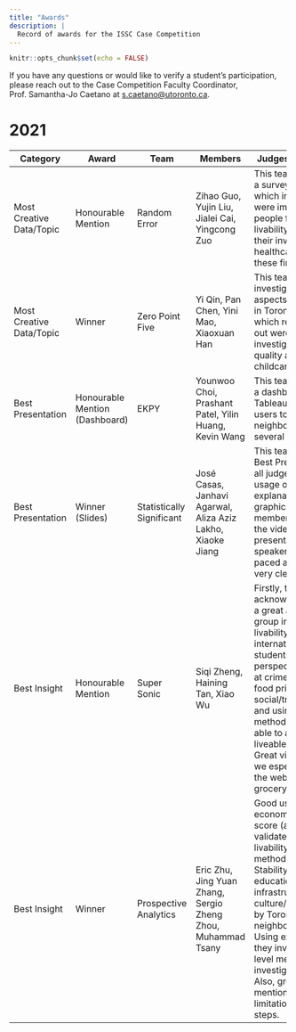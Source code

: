 ```yaml
---
title: "Awards"
description: |
  Record of awards for the ISSC Case Competition
---
```


```r
knitr::opts_chunk$set(echo = FALSE)
```

If you have any questions or would like to verify a student's participation, please reach out to the Case Competition Faculty Coordinator, Prof. Samantha-Jo Caetano at [s.caetano\@utoronto.ca](mailto:s.caetano@utoronto.ca){.email}.

# 2021

+--------------------------+--------------------------------+---------------------------+--------------------------------------------------------------+------------------------------------------------------------------------------------------------------------------------------------------------------------------------------------------------------------------------------------------------------------------------------------------------------------------------------------------------------------------------+
| Category                 | Award                          | Team                      | Members                                                      | Judges' comments                                                                                                                                                                                                                                                                                                                                                       |
+==========================+================================+===========================+==============================================================+========================================================================================================================================================================================================================================================================================================================================================================+
| Most Creative Data/Topic | Honourable Mention             | Random Error              | Zihao Guo, Yujin Liu, Jialei Cai, Yingcong Zuo               | This team conducted a survey to identify which indicators were important to people for judging livability and tailored their investigation to healthcare based on these findings.                                                                                                                                                                                      |
+--------------------------+--------------------------------+---------------------------+--------------------------------------------------------------+------------------------------------------------------------------------------------------------------------------------------------------------------------------------------------------------------------------------------------------------------------------------------------------------------------------------------------------------------------------------+
| Most Creative Data/Topic | Winner                         | Zero Point Five           | Yi Qin, Pan Chen, Yini Mao, Xiaoxuan Han                     | This team had investigated multiple aspects of livability in Toronto. Two of which really stood out were the investigation of air quality and childcare.                                                                                                                                                                                                               |
+--------------------------+--------------------------------+---------------------------+--------------------------------------------------------------+------------------------------------------------------------------------------------------------------------------------------------------------------------------------------------------------------------------------------------------------------------------------------------------------------------------------------------------------------------------------+
| Best Presentation        | Honourable Mention (Dashboard) | EKPY                      | Younwoo Choi, Prashant Patel, Yilin Huang, Kevin Wang        | This team developed a dashboard in Tableaux allowing users to browse neighbourhoods on several measures.                                                                                                                                                                                                                                                               |
+--------------------------+--------------------------------+---------------------------+--------------------------------------------------------------+------------------------------------------------------------------------------------------------------------------------------------------------------------------------------------------------------------------------------------------------------------------------------------------------------------------------------------------------------------------------+
| Best Presentation        | Winner (Slides)                | Statistically Significant | José Casas, Janhavi Agarwal, Aliza Aziz Lakho, Xiaoke Jiang  | This team was voted Best Presentation by all judges. Great usage of self-explanatory graphics. All team members spoke in the video presentation and all speakers were well paced and spoke very clearly.                                                                                                                                                               |
+--------------------------+--------------------------------+---------------------------+--------------------------------------------------------------+------------------------------------------------------------------------------------------------------------------------------------------------------------------------------------------------------------------------------------------------------------------------------------------------------------------------------------------------------------------------+
| Best Insight             | Honourable Mention             | Super Sonic               | Siqi Zheng, Haining Tan, Xiao Wu                             | Firstly, the land acknowledgement is a great addition. This group investigated livability from an international students' perspective. Looking at crime rate, rent, food prices, social/transportation, and using in depth methods they were able to assess how liveable Toronto is. Great visualizations, we especially like the web graphic for grocery item prices. |
+--------------------------+--------------------------------+---------------------------+--------------------------------------------------------------+------------------------------------------------------------------------------------------------------------------------------------------------------------------------------------------------------------------------------------------------------------------------------------------------------------------------------------------------------------------------+
| Best Insight             | Winner                         | Prospective Analytics     | Eric Zhu, Jing Yuan Zhang, Sergio Zheng Zhou, Muhammad Tsany | Good usage of the economics livability score (an already validated measure of livability). Their methods looked at: Stability, Healthcare, education, infrastructure, culture/environment by Toronto neighbourhoods. Using external data, they invoked senior level methods to investigate livability. Also, great job mentioning limitations and next steps.          |
+--------------------------+--------------------------------+---------------------------+--------------------------------------------------------------+------------------------------------------------------------------------------------------------------------------------------------------------------------------------------------------------------------------------------------------------------------------------------------------------------------------------------------------------------------------------+
